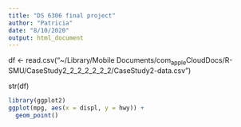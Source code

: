 ```yaml
---
title: "DS 6306 final project"
author: "Patricia"
date: "8/10/2020"
output: html_document
---
```




df <- read.csv("~/Library/Mobile Documents/com~apple~CloudDocs/R-SMU/CaseStudy2_2_2_2_2_2_2/CaseStudy2-data.csv")

str(df)
```r
library(ggplot2)
ggplot(mpg, aes(x = displ, y = hwy)) + 
  geom_point()
```
